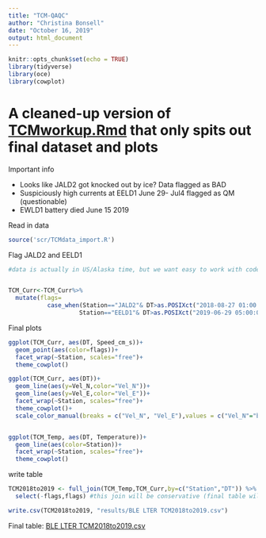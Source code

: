 ```yaml
---
title: "TCM-QAQC"
author: "Christina Bonsell"
date: "October 16, 2019"
output: html_document
---
```


```r
knitr::opts_chunk$set(echo = TRUE)
library(tidyverse)
library(oce)
library(cowplot)
```

# A cleaned-up version of [TCMworkup.Rmd](https://github.com/cbonsell/ble-instumentation/blob/master/tCMworkup.Rmd) that only spits out final dataset and plots

Important info

* Looks like JALD2 got knocked out by ice? Data flagged as BAD
* Suspiciously high currents at EELD1 June 29- Jul4 flagged as QM (questionable)
* EWLD1 battery died June 15 2019


Read in data
```r
source('scr/TCMdata_import.R')

```

Flag JALD2 and EELD1

```r
#data is actually in US/Alaska time, but we want easy to work with code :)


TCM_Curr<-TCM_Curr%>%
  mutate(flags=
           case_when(Station=="JALD2"& DT>as.POSIXct("2018-08-27 01:00:00", tz="UTC")~"BAD",
                    Station=="EELD1"& DT>as.POSIXct("2019-06-29 05:00:00", tz="UTC")&DT<as.POSIXct("2019-07-04 20:00:00", tz="UTC") ~"QM"))

```
Final plots
```r
ggplot(TCM_Curr, aes(DT, Speed_cm_s))+
  geom_point(aes(color=flags))+
  facet_wrap(~Station, scales="free")+
  theme_cowplot()

ggplot(TCM_Curr, aes(DT))+
  geom_line(aes(y=Vel_N,color="Vel_N"))+
  geom_line(aes(y=Vel_E,color="Vel_E"))+
  facet_wrap(~Station, scales="free")+
  theme_cowplot()+
  scale_color_manual(breaks = c("Vel_N", "Vel_E"),values = c("Vel_N"="black", "Vel_E"="blue"))


ggplot(TCM_Temp, aes(DT, Temperature))+
  geom_line(aes(color=Station))+
  facet_wrap(~Station, scales="free")+
  theme_cowplot()
```

write table

```r
TCM2018to2019 <- full_join(TCM_Temp,TCM_Curr,by=c("Station","DT")) %>% 
  select(-flags,flags) #this join will be conservative (final table will not include temps for which there aren't current measurements)

write.csv(TCM2018to2019, "results/BLE LTER TCM2018to2019.csv")
```
Final table: [BLE LTER TCM2018to2019.csv](https://github.com/cbonsell/ble-instrumentation/blob/master/results/BLE%20LTER%20TCM2018to2019.csv)
